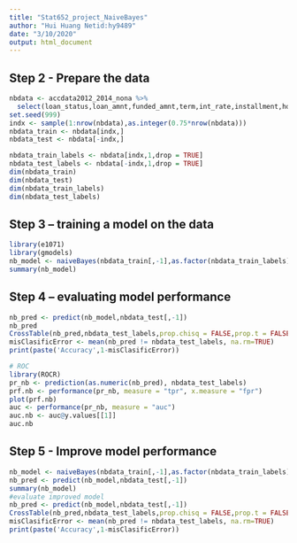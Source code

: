 ```yaml
---
title: "Stat652_project_NaiveBayes"
author: "Hui Huang Netid:hy9489"
date: "3/10/2020"
output: html_document
---
```



## Step 2 - Prepare the data
```r
nbdata <- accdata2012_2014_nona %>%
  select(loan_status,loan_amnt,funded_amnt,term,int_rate,installment,home_ownership,annual_inc,verification_status,open_acc,total_pymnt)
set.seed(999)
indx <- sample(1:nrow(nbdata),as.integer(0.75*nrow(nbdata)))
nbdata_train <- nbdata[indx,]
nbdata_test <- nbdata[-indx,]

nbdata_train_labels <- nbdata[indx,1,drop = TRUE]
nbdata_test_labels <- nbdata[-indx,1,drop = TRUE]
dim(nbdata_train)
dim(nbdata_test)
dim(nbdata_train_labels)
dim(nbdata_test_labels)
```

## Step 3 – training a model on the data
```r
library(e1071)
library(gmodels)
nb_model <- naiveBayes(nbdata_train[,-1],as.factor(nbdata_train_labels))
summary(nb_model)
```

## Step 4 – evaluating model performance
```r
nb_pred <- predict(nb_model,nbdata_test[,-1])
nb_pred
CrossTable(nb_pred,nbdata_test_labels,prop.chisq = FALSE,prop.t = FALSE,prop.r = FALSE,dnn = c('predicted','actual'))
misClasificError <- mean(nb_pred != nbdata_test_labels, na.rm=TRUE)
print(paste('Accuracy',1-misClasificError))

# ROC
library(ROCR)
pr_nb <- prediction(as.numeric(nb_pred), nbdata_test_labels)
prf.nb <- performance(pr_nb, measure = "tpr", x.measure = "fpr")
plot(prf.nb)
auc <- performance(pr_nb, measure = "auc")
auc.nb <- auc@y.values[[1]]
auc.nb
```

## Step 5 - Improve model performance
```r

nb_model <- naiveBayes(nbdata_train[,-1],as.factor(nbdata_train_labels),laplace = 1)
nb_pred <- predict(nb_model,nbdata_test[,-1])
summary(nb_model)
#evaluate improved model
nb_pred <- predict(nb_model,nbdata_test[,-1])
CrossTable(nb_pred,nbdata_test_labels,prop.chisq = FALSE,prop.t = FALSE,prop.r = FALSE,dnn = c('predicted','actual'))
misClasificError <- mean(nb_pred != nbdata_test_labels, na.rm=TRUE)
print(paste('Accuracy',1-misClasificError))

```

